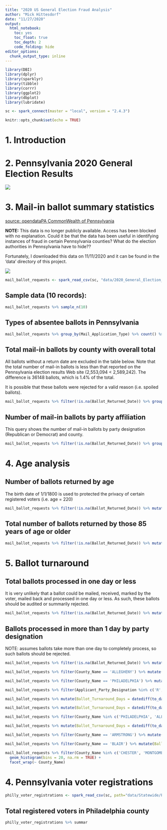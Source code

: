 ```yaml
---
title: "2020 US General Election Fraud Analysis"
author: "Mick Hittesdorf"
date: "11/27/2020"
output: 
  html_notebook: 
    toc: yes
    toc_float: true
    toc_depth: 2
    code_folding: hide
editor_options: 
  chunk_output_type: inline
---
```


```r
library(DBI)
library(dplyr)
library(sparklyr)
library(tibble)
library(corrr)
library(ggplot2)
library(dbplot)
library(lubridate)

sc <- spark_connect(master = "local", version = "2.4.3")

knitr::opts_chunk$set(echo = TRUE)
```

# **1. Introduction**


# **2. Pennsylvania 2020 General Election Results**

![](img/pa-election-results-2020-11-30 12-42-37.png)

# **3. Mail-in ballot summary statistics**

[source: opendataPA CommonWealth of Pennsylvania](https://data.pa.gov/Government-Efficiency-Citizen-Engagement/2020-General-Election-Mail-Ballot-Requests-Departm/mcba-yywm)

**NOTE:** This data is no longer publicly available. Access has been blocked with no explanation. Could it be that the data has been useful in identifying instances of fraud in certain Pennsylvania counties? What do the election authorities in Pennsylvania have to hide??

Fortunately, I downloaded this data on 11/11/2020 and it can be found in the 'data' directory of this project.

![](img/open-pa-data-restricted-20201127.png)

```r
mail_ballot_requests <- spark_read_csv(sc, "data/2020_General_Election_Mail_Ballot_Requests_Department_of_State.csv")
```

## Sample data (10 records):

```r

mail_ballot_requests %>% sample_n(10)

```
## Types of absentee ballots in Pennsylvania

```r
mail_ballot_requests %>% group_by(Mail_Application_Type) %>% count() %>% arrange(desc(n))
```



## Total mail-in ballots by county with overall total

All ballots without a return date are excluded in the table below. Note that the total number of mail-in ballots is less than that reported on the Pennsylvania election results Web site (2,553,094 < 2,589,242). The difference is 36148 ballots, which is 1.4% of the total. 

It is possible that these ballots were rejected for a valid reason (i.e. spoiled ballots).

```r

mail_ballot_requests %>% filter(!is.na(Ballot_Returned_Date)) %>% group_by(County_Name) %>% summarise(n = n()) %>% mutate(total = sum(n)) %>% mutate(percent = round(100 * n/total,1)) %>% arrange(desc(n))

```
## Number of mail-in ballots by party affiliation

This query shows the number of mail-in ballots by party designation (Republican or Democrat) and county.


```r

mail_ballot_requests %>% filter(!is.na(Ballot_Returned_Date)) %>% group_by(Applicant_Party_Designation) %>% summarise(n = count()) %>% mutate(total = sum(n)) %>% mutate(percent = round(100 * n/total,1)) %>% arrange(desc(n))
```
# **4. Age analysis**

## Number of ballots returned by age

The birth date of 1/1/1800 is used to protected the privacy of certain registered voters (i.e. age = 220)

```r

mail_ballot_requests %>% filter(!is.na(Ballot_Returned_Date)) %>% mutate(Age = floor(datediff(current_date(), to_date(Date_of_Birth, 'MM/dd/yyyy'))/365.25)) %>% group_by(Age) %>% tally() %>% arrange(desc(Age))

```
## Total number of ballots returned by those 85 years of age or older

```r

mail_ballot_requests %>% filter(!is.na(Ballot_Returned_Date)) %>% mutate(Age = floor(datediff(current_date(), to_date(Date_of_Birth, 'MM/dd/yyyy'))/365.25)) %>% filter(Age >= 85) %>% tally()

```
# **5. Ballot turnaround**

## Total ballots processed in one day or less

It is very unlikely that a ballot could be mailed, received, marked by the voter, mailed back and processed in one day or less. As such, these ballots should be audited or summarily rejected.

```r
mail_ballot_requests %>% filter(!is.na(Ballot_Returned_Date)) %>% mutate(Ballot_Turnaround_Days = datediff(to_date(Ballot_Returned_Date, 'MM/dd/yyyy'), to_date(Ballot_Mailed_Date, 'MM/dd/yyyy'))) %>% filter(Ballot_Turnaround_Days <= 1) %>% tally()
```


## Ballots processed in more than 1 day by party designation

NOTE: assumes ballots take more than one day to completely process, so such ballots should be rejected.

```r

mail_ballot_requests %>% filter(!is.na(Ballot_Returned_Date)) %>% mutate(Ballot_Turnaround_Days = datediff(to_date(Ballot_Returned_Date, 'MM/dd/yyyy'), to_date(Ballot_Mailed_Date, 'MM/dd/yyyy'))) %>% filter(Ballot_Turnaround_Days > 1) %>%  group_by(Applicant_Party_Designation) %>% summarise(n = n()) %>% mutate(total = sum(n)) %>% mutate(percent = round(100 * n/total,1)) %>% arrange(desc(n))


```


```r

mail_ballot_requests %>% filter(County_Name == 'ALLEGHENY') %>% mutate(Ballot_Turnaround_Days = datediff(to_date(Ballot_Returned_Date, 'MM/dd/yyyy'), to_date(Ballot_Mailed_Date, 'MM/dd/yyyy'))) %>% pull(Ballot_Turnaround_Days) %>% hist(main = "Histogram of Ballot Turnaround Days for Allegheny County, PA", xlim = c(0, 50), las=1)

```


```r

mail_ballot_requests %>% filter(County_Name == 'PHILADELPHIA') %>% mutate(Ballot_Turnaround_Days = datediff(to_date(Ballot_Returned_Date, 'MM/dd/yyyy'), to_date(Ballot_Mailed_Date, 'MM/dd/yyyy'))) %>% pull(Ballot_Turnaround_Days) %>% hist(main = "Histogram of Ballot Turnaround Days for Philadelphia County, PA", xlim = c(0, 50), las=1)

```

```r

mail_ballot_requests %>% filter(Applicant_Party_Designation %in% c('R', 'D','IND')) %>% mutate(Ballot_Turnaround_Days = datediff(to_date(Ballot_Returned_Date, 'MM/dd/yyyy'), to_date(Ballot_Mailed_Date, 'MM/dd/yyyy')), Age = floor(datediff(current_date(), to_date(Date_of_Birth, 'MM/dd/yyyy'))/365)) %>% filter(Ballot_Turnaround_Days <= 1) %>% group_by(Applicant_Party_Designation) %>% summarise(n = count(), avg_age = round(mean(Age)))

```

```r
mail_ballot_requests %>% mutate(Ballot_Turnaround_Days = datediff(to_date(Ballot_Returned_Date, 'MM/dd/yyyy'), to_date(Ballot_Mailed_Date, 'MM/dd/yyyy'))) %>% filter(Ballot_Turnaround_Days <= 1) %>% group_by(County_Name) %>% summarise(n = count()) %>% mutate(total = sum(n)) %>% mutate(percent = round(100* (n/total),1)) %>% arrange(desc(n))
```
```r
mail_ballot_requests %>% mutate(Ballot_Turnaround_Days = datediff(to_date(Ballot_Returned_Date, 'MM/dd/yyyy'), to_date(Ballot_Mailed_Date, 'MM/dd/yyyy'))) %>% filter(Ballot_Turnaround_Days <= 2) %>% mutate(Age = floor(datediff(current_date(), to_date(Date_of_Birth, 'MM/dd/yyyy'))/365))
```

```r
mail_ballot_requests %>% filter(County_Name %in% c('PHILADELPHIA', 'ALLEGHENY', 'LEHIGH', 'CHESTER', 'MONTGOMERY')) %>% mutate(Ballot_Turnaround_Days = datediff(to_date(Ballot_Returned_Date, 'MM/dd/yyyy'), to_date(Ballot_Mailed_Date, 'MM/dd/yyyy'))) %>% filter(Ballot_Turnaround_Days <= 2) %>% mutate(Age = floor(datediff(current_date(), to_date(Date_of_Birth, 'MM/dd/yyyy'))/365.25)) %>% ggplot(aes(x = Age)) + geom_histogram()
```

```r

mail_ballot_requests %>% mutate(Ballot_Turnaround_Days = datediff(to_date(Ballot_Returned_Date, 'MM/dd/yyyy'), to_date(Ballot_Mailed_Date, 'MM/dd/yyyy'))) %>% group_by(County_Name) %>% summarise(q25 = percentile(Ballot_Turnaround_Days, .25), mean = mean(Ballot_Turnaround_Days), q75 = percentile(Ballot_Turnaround_Days, .75), iqr = (percentile(Ballot_Turnaround_Days, .75) - percentile(Ballot_Turnaround_Days, .25)), sd = stddev(Ballot_Turnaround_Days)) %>% arrange(County_Name)

```



```r

mail_ballot_requests %>% filter(County_Name == 'ARMSTRONG') %>% mutate(Ballot_Turnaround_Days = datediff(to_date(Ballot_Returned_Date, 'MM/dd/yyyy'), to_date(Ballot_Mailed_Date, 'MM/dd/yyyy'))) %>% pull(Ballot_Turnaround_Days) %>% hist(main = "Histogram of Ballot Turnaround Days for Armstrong County, PA", xlim = c(0, 50), las=1)

```

```r

mail_ballot_requests %>% filter(County_Name == 'BLAIR') %>% mutate(Ballot_Turnaround_Days = datediff(to_date(Ballot_Returned_Date, 'MM/dd/yyyy'), to_date(Ballot_Mailed_Date, 'MM/dd/yyyy'))) %>% pull(Ballot_Turnaround_Days) %>% hist(main = "Histogram of Ballot Turnaround Days for Blair County, PA", xlim = c(0, 50), las=1)

```

```r

mail_ballot_requests %>% filter(County_Name %in% c('CHESTER', 'MONTGOMERY', 'CUMBERLAND', 'LANCASTER')) %>% transmute(County_Name = County_Name, Ballot_Turnaround_Days = datediff(to_date(Ballot_Returned_Date, 'MM/dd/yyyy'), to_date(Ballot_Mailed_Date, 'MM/dd/yyyy'))) %>% ggplot(aes(x = Ballot_Turnaround_Days)) +
  geom_histogram(bins = 20, na.rm = TRUE) +
  facet_wrap(~ County_Name)
```
# **4. Pennsylvania voter registrations**

```r
philly_voter_registrations <- spark_read_csv(sc, path="data/Statewide/PHILADELPHIA FVE 20201123.txt", header = FALSE, delimiter = '\t')
```

## Total registered voters in Philadelphia county

```r

philly_voter_registrations %>% summar

```


